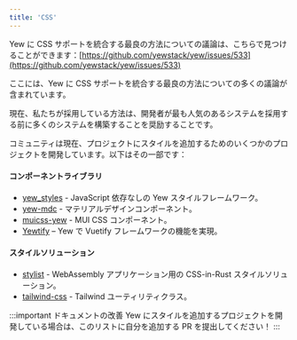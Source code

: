 ```yaml
---
title: 'CSS'
---
```


Yew に CSS サポートを統合する最良の方法についての議論は、こちらで見つけることができます：[https://github.com/yewstack/yew/issues/533](https://github.com/yewstack/yew/issues/533)

ここには、Yew に CSS サポートを統合する最良の方法についての多くの議論が含まれています。

現在、私たちが採用している方法は、開発者が最も人気のあるシステムを採用する前に多くのシステムを構築することを奨励することです。

コミュニティは現在、プロジェクトにスタイルを追加するためのいくつかのプロジェクトを開発しています。以下はその一部です：

#### コンポーネントライブラリ

- [yew_styles](https://github.com/spielrs/yew_styles) - JavaScript 依存なしの Yew スタイルフレームワーク。
- [yew-mdc](https://github.com/Follpvosten/yew-mdc) - マテリアルデザインコンポーネント。
- [muicss-yew](https://github.com/AlephAlpha/muicss-yew) - MUI CSS コンポーネント。
- [Yewtify](https://github.com/yewstack/yewtify) – Yew で Vuetify フレームワークの機能を実現。

#### スタイルソリューション

- [stylist](https://github.com/futursolo/stylist-rs) - WebAssembly アプリケーション用の CSS-in-Rust スタイルソリューション。
- [tailwind-css](https://github.com/thedodd/trunk/tree/master/examples/yew-tailwindcss) - Tailwind ユーティリティクラス。

:::important ドキュメントの改善
Yew にスタイルを追加するプロジェクトを開発している場合は、このリストに自分を追加する PR を提出してください！
:::
